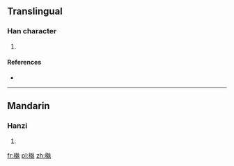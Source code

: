 ==Translingual==

===Han character===
{{Han char|rn=75|rad=木|as=11|sn=15|four=45917|canj=DGGI}}

# {{defn|Han|sort=木11}}

====References====
* {{Han ref|kx=0548.050|dkj=15384|dj=0935.240|hdz=21272.090|uh=69F8|ud=27128|bh=E5CE|bd=58830}}

----

==Mandarin==

===Hanzi===
{{cmn-hanzi|pin=[[niè]] ([[nie4]]), [[zāo]] ([[zao1]])|wg=nieh<sup>4</sup>, tsao<sup>1</sup>}}

# {{defn|lang=cmn|sort=木11}}

[[fr:槸]]
[[pl:槸]]
[[zh:槸]]